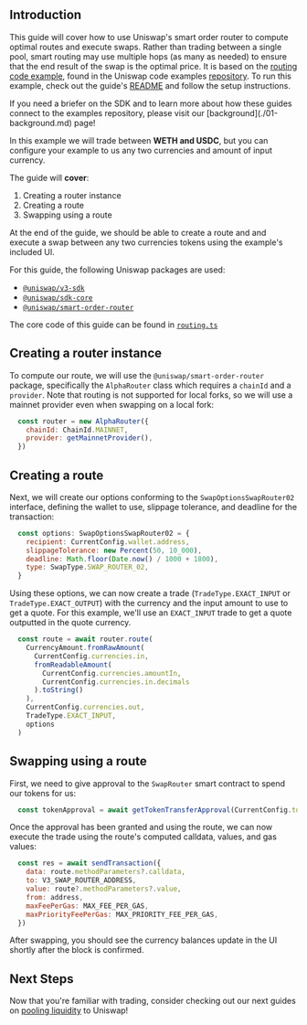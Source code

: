 
## Introduction

This guide will cover how to use Uniswap's smart order router to compute optimal routes and execute swaps. Rather than trading between a single pool, smart routing may use multiple hops (as many as needed) to ensure that the end result of the swap is the optimal price. It is based on the [routing code example](https://github.com/Uniswap/examples/tree/main/v3-sdk/routing), found in the Uniswap code examples [repository](https://github.com/Uniswap/examples). To run this example, check out the guide's [README](https://github.com/Uniswap/examples/blob/main/v3-sdk/routing/README.md) and follow the setup instructions.

<Callout type="info" emoji="ℹ️">
If you need a briefer on the SDK and to learn more about how these guides connect to the examples repository, please visit our [background](./01-background.md) page!
</Callout>

In this example we will trade between **WETH and USDC**, but you can configure your example to us any two currencies and amount of input currency.

The guide will **cover**:

1. Creating a router instance
2. Creating a route
3. Swapping using a route

At the end of the guide, we should be able to create a route and and execute a swap between any two currencies tokens using the example's included UI.

For this guide, the following Uniswap packages are used:

- [`@uniswap/v3-sdk`](https://www.npmjs.com/package/@uniswap/v3-sdk)
- [`@uniswap/sdk-core`](https://www.npmjs.com/package/@uniswap/sdk-core)
- [`@uniswap/smart-order-router`](https://www.npmjs.com/package/@uniswap/smart-order-router)

The core code of this guide can be found in [`routing.ts`](https://github.com/Uniswap/examples/blob/main/v3-sdk/routing/src/libs/routing.ts)

## Creating a router instance

To compute our route, we will use the `@uniswap/smart-order-router` package, specifically the `AlphaRouter` class which requires a `chainId` and a `provider`. Note that routing is not supported for local forks, so we will use a mainnet provider even when swapping on a local fork:

```js copy
  const router = new AlphaRouter({
    chainId: ChainId.MAINNET,
    provider: getMainnetProvider(),
  })
```

## Creating a route

Next, we will create our options conforming to the `SwapOptionsSwapRouter02` interface, defining the wallet to use, slippage tolerance, and deadline for the transaction:

```js copy
  const options: SwapOptionsSwapRouter02 = {
    recipient: CurrentConfig.wallet.address,
    slippageTolerance: new Percent(50, 10_000),
    deadline: Math.floor(Date.now() / 1000 + 1800),
    type: SwapType.SWAP_ROUTER_02,
  }
```

Using these options, we can now create a trade (`TradeType.EXACT_INPUT` or `TradeType.EXACT_OUTPUT`) with the currency and the input amount to use to get a quote. For this example, we'll use an `EXACT_INPUT` trade to get a quote outputted in the quote currency.

```js copy
  const route = await router.route(
    CurrencyAmount.fromRawAmount(
      CurrentConfig.currencies.in,
      fromReadableAmount(
        CurrentConfig.currencies.amountIn,
        CurrentConfig.currencies.in.decimals
      ).toString()
    ),
    CurrentConfig.currencies.out,
    TradeType.EXACT_INPUT,
    options
  )
```

## Swapping using a route


First, we need to give approval to the `SwapRouter` smart contract to spend our tokens for us:

```js copy
  const tokenApproval = await getTokenTransferApproval(CurrentConfig.tokens.in)
```

Once the approval has been granted and using the route, we can now execute the trade using the route's computed calldata, values, and gas values:


```js copy
  const res = await sendTransaction({
    data: route.methodParameters?.calldata,
    to: V3_SWAP_ROUTER_ADDRESS,
    value: route?.methodParameters?.value,
    from: address,
    maxFeePerGas: MAX_FEE_PER_GAS,
    maxPriorityFeePerGas: MAX_PRIORITY_FEE_PER_GAS,
  })
```

After swapping, you should see the currency balances update in the UI shortly after the block is confirmed.

## Next Steps

Now that you're familiar with trading, consider checking out our next guides on [pooling liquidity](./minting_a_position) to Uniswap!